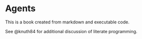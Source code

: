 # Agents

This is a book created from markdown and executable code.

See @knuth84 for additional discussion of literate programming.
